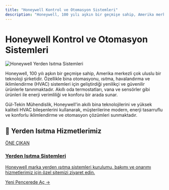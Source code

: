 ```yaml
---
title: "Honeywell Kontrol ve Otomasyon Sistemleri"
description: "Honeywell, 100 yılı aşkın bir geçmişe sahip, Amerika merkezli çok uluslu bir teknoloji şirketidir. Özellikle bina otomasyonu, ısıtma, havalandırma ve iklimle..."
---
```


# Honeywell Kontrol ve Otomasyon Sistemleri

<div class="service-header-image">
  <img src="/images/yerden-isitma/010_gul-tekin-muhendislik.jpg" alt="Honeywell Yerden Isıtma Sistemleri" />
</div>

Honeywell, 100 yılı aşkın bir geçmişe sahip, Amerika merkezli çok uluslu bir teknoloji şirketidir. Özellikle bina otomasyonu, ısıtma, havalandırma ve iklimlendirme (HVAC) sistemleri için geliştirdiği yenilikçi ve güvenilir ürünlerle tanınmaktadır. Akıllı oda termostatları, vana ve sensörler gibi ürünleri ile enerji verimliliği ve konforu bir arada sunar.

Gül-Tekin Mühendislik, Honeywell'in akıllı bina teknolojilerini ve yüksek kaliteli HVAC bileşenlerini kullanarak, müşterilerine modern, enerji tasarruflu ve konforlu iklimlendirme ve otomasyon çözümleri sunmaktadır.

## 🌟 Yerden Isıtma Hizmetlerimiz

<a href="https://yerden-isitma.gul-tekinmuhendislik.com/" target="_blank" rel="noopener noreferrer" class="link-card featured">
  <div class="link-card-content">
    <span class="badge">ÖNE ÇIKAN</span>
    <h3>Yerden Isıtma Sistemleri</h3>
    <p>Honeywell marka yerden ısıtma sistemleri kurulumu, bakımı ve onarımı hizmetlerimiz için özel sitemizi ziyaret edin.</p>
    <span class="link-card-cta">Yeni Pencerede Aç →</span>
  </div>
</a>
